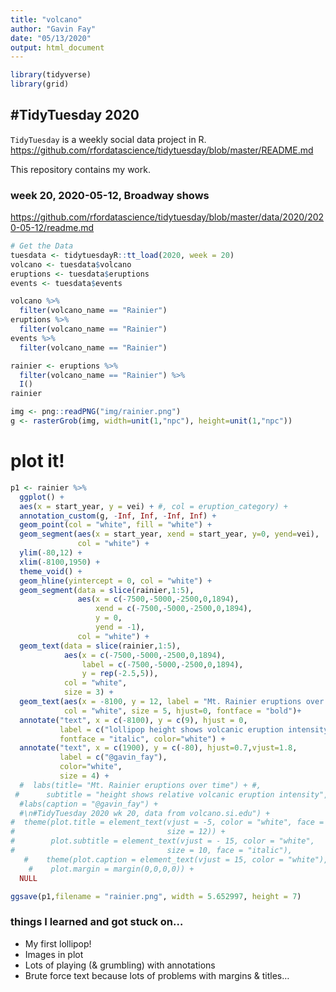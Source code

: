 ```yaml
---
title: "volcano"
author: "Gavin Fay"
date: "05/13/2020"
output: html_document
---
```


```r
library(tidyverse)
library(grid)
```

## #TidyTuesday 2020

`TidyTuesday` is a weekly social data project in R.  
<https://github.com/rfordatascience/tidytuesday/blob/master/README.md>

This repository contains my work.  

### week 20, 2020-05-12, Broadway shows

<https://github.com/rfordatascience/tidytuesday/blob/master/data/2020/2020-05-12/readme.md>

```r
# Get the Data
tuesdata <- tidytuesdayR::tt_load(2020, week = 20)
volcano <- tuesdata$volcano
eruptions <- tuesdata$eruptions
events <- tuesdata$events
```

```r
volcano %>% 
  filter(volcano_name == "Rainier")
eruptions %>% 
  filter(volcano_name == "Rainier")
events %>% 
  filter(volcano_name == "Rainier")
```


```r
rainier <- eruptions %>% 
  filter(volcano_name == "Rainier") %>% 
  I()
rainier

img <- png::readPNG("img/rainier.png")
g <- rasterGrob(img, width=unit(1,"npc"), height=unit(1,"npc"))
```

# plot it!
```r
p1 <- rainier %>% 
  ggplot() +
  aes(x = start_year, y = vei) + #, col = eruption_category) +
  annotation_custom(g, -Inf, Inf, -Inf, Inf) +
  geom_point(col = "white", fill = "white") +
  geom_segment(aes(x = start_year, xend = start_year, y=0, yend=vei),
               col = "white") +
  ylim(-80,12) +
  xlim(-8100,1950) +
  theme_void() +
  geom_hline(yintercept = 0, col = "white") +
  geom_segment(data = slice(rainier,1:5),
               aes(x = c(-7500,-5000,-2500,0,1894),
                   xend = c(-7500,-5000,-2500,0,1894),
                   y = 0,
                   yend = -1),
               col = "white") +
  geom_text(data = slice(rainier,1:5),
            aes(x = c(-7500,-5000,-2500,0,1894),
                label = c(-7500,-5000,-2500,0,1894),
                y = rep(-2.5,5)),
            col = "white",
            size = 3) +
  geom_text(aes(x = -8100, y = 12, label = "Mt. Rainier eruptions over time"),
            col = "white", size = 5, hjust=0, fontface = "bold")+
  annotate("text", x = c(-8100), y = c(9), hjust = 0, 
           label = c("lollipop height shows volcanic eruption intensity"),
           fontface = "italic", color="white") + 
  annotate("text", x = c(1900), y = c(-80), hjust=0.7,vjust=1.8,
           label = c("@gavin_fay"),
           color="white",
           size = 4) + 
  #  labs(title= "Mt. Rainier eruptions over time") + #,
 #      subtitle = "height shows relative volcanic eruption intensity",
  #labs(caption = "@gavin_fay") +
  #\n#TidyTuesday 2020 wk 20, data from volcano.si.edu") +
#  theme(plot.title = element_text(vjust = -5, color = "white", face = "bold",
#                                  size = 12)) +
#        plot.subtitle = element_text(vjust = - 15, color = "white", 
#                                  size = 10, face = "italic"),
   #    theme(plot.caption = element_text(vjust = 15, color = "white"),
    #    plot.margin = margin(0,0,0,0)) +
  NULL

ggsave(p1,filename = "rainier.png", width = 5.652997, height = 7)  
```



### things I learned and got stuck on...

* My first lollipop!  
* Images in plot  
* Lots of playing (& grumbling) with annotations
* Brute force text because lots of problems with margins & titles...
